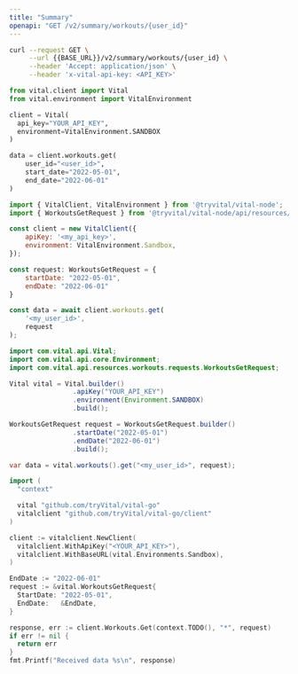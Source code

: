 ```yaml
---
title: "Summary"
openapi: "GET /v2/summary/workouts/{user_id}"
---
```


<RequestExample>

```bash cURL
curl --request GET \
     --url {{BASE_URL}}/v2/summary/workouts/{user_id} \
     --header 'Accept: application/json' \
     --header 'x-vital-api-key: <API_KEY>'
```

```python Python
from vital.client import Vital
from vital.environment import VitalEnvironment

client = Vital(
  api_key="YOUR_API_KEY",
  environment=VitalEnvironment.SANDBOX
)

data = client.workouts.get(
    user_id="<user_id>",
    start_date="2022-05-01",
    end_date="2022-06-01"
)
```

```javascript Node
import { VitalClient, VitalEnvironment } from '@tryvital/vital-node';
import { WorkoutsGetRequest } from '@tryvital/vital-node/api/resources/workouts';

const client = new VitalClient({
    apiKey: '<my_api_key>',
    environment: VitalEnvironment.Sandbox,
});

const request: WorkoutsGetRequest = {
    startDate: "2022-05-01",
    endDate: "2022-06-01"
}

const data = await client.workouts.get(
    '<my_user_id>',
    request
);
```

```java Java
import com.vital.api.Vital;
import com.vital.api.core.Environment;
import com.vital.api.resources.workouts.requests.WorkoutsGetRequest;

Vital vital = Vital.builder()
                .apiKey("YOUR_API_KEY")
                .environment(Environment.SANDBOX)
                .build();

WorkoutsGetRequest request = WorkoutsGetRequest.builder()
                .startDate("2022-05-01")
                .endDate("2022-06-01")
                .build();

var data = vital.workouts().get("<my_user_id>", request);
```

```go Go
import (
  "context"

  vital "github.com/tryVital/vital-go"
  vitalclient "github.com/tryVital/vital-go/client"
)

client := vitalclient.NewClient(
  vitalclient.WithApiKey("<YOUR_API_KEY>"),
  vitalclient.WithBaseURL(vital.Environments.Sandbox),
)

EndDate := "2022-06-01"
request := &vital.WorkoutsGetRequest{
  StartDate: "2022-05-01",
  EndDate:   &EndDate,
}

response, err := client.Workouts.Get(context.TODO(), "*", request)
if err != nil {
  return err
}
fmt.Printf("Received data %s\n", response)
```

</RequestExample>
